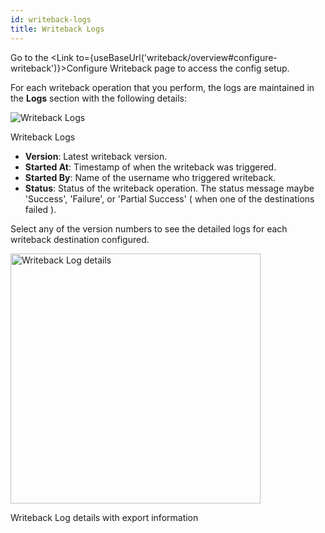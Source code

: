 ```yaml
---
id: writeback-logs
title: Writeback Logs
---
```



Go to the <Link to={useBaseUrl('writeback/overview#configure-writeback')}>Configure Writeback</Link> page to access the config setup.

For each writeback operation that you perform, the logs are maintained in the **Logs** section with the following details:

<div class="center">
    <Zoom>
        <img alt="Writeback Logs" src={useBaseUrl('img/writeback/logs.png')}/>
    </Zoom>
    <p>Writeback Logs</p>
</div>

* **Version**: Latest writeback version.
* **Started At**: Timestamp of when the writeback was triggered.
* **Started By**: Name of the username who triggered writeback.
* **Status**: Status of the writeback operation. The status message maybe 'Success', 'Failure', or 'Partial Success' ( when one of the destinations failed ).

Select any of the version numbers to see the detailed logs for each writeback destination configured.

<div style={{ textAlign: "center" }}>
    <Zoom>
        <img width="400" alt="Writeback Log details" src={useBaseUrl('img/writeback/log-details.png')}/>
    </Zoom>
    <p>Writeback Log details with export information</p>
</div>
